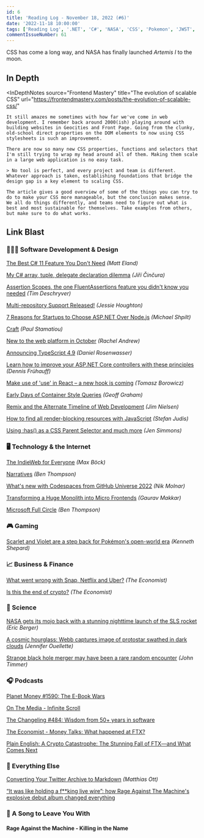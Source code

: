 ```yaml
---
id: 6
title: 'Reading Log - November 18, 2022 (#6)'
date: '2022-11-18 10:00:00'
tags: ['Reading Log', '.NET', 'C#', 'NASA', 'CSS', 'Pokemon', 'JWST', 'Crypto']
commentIssueNumber: 61
---
```


CSS has come a long way, and NASA has finally launched *Artemis I* to the moon.

## In Depth

<InDepthNotes
    source="Frontend Mastery"
    title="The evolution of scalable CSS"
    url="https://frontendmastery.com/posts/the-evolution-of-scalable-css/"
>
    It still amazes me sometimes with how far we've come in web development. I remember back around 2000(ish) playing around with building websites in Geocities and Front Page. Going from the clunky, old-school direct properties on the DOM elements to now using CSS stylesheets is such an improvement.

    There are now so many new CSS properties, functions and selectors that I'm still trying to wrap my head around all of them. Making them scale in a large web application is no easy task.

    > No tool is perfect, and every project and team is different. Whatever approach is taken, establishing foundations that bridge the design gap is a key element to scaling CSS.

    The article gives a good overview of some of the things you can try to do to make your CSS more manageable, but the conclusion makes sense. We all do things differently, and teams need to figure out what is best and most sustainable for themselves. Take examples from others, but make sure to do what works.
</InDepthNotes>

## Link Blast

### 👨🏼‍💻 Software Development & Design

[The Best C# 11 Feature You Don't Need](https://newdevsguide.com/2022/11/13/the-best-csharp-11-feature/) *(Matt Eland)*

[My C# array, tuple, delegate declaration dilemma](https://www.tabsoverspaces.com/233907-my-csharp-array-tuple-delegate-declaration-dilemma) *(Jiří Činčura)*

[Assertion Scopes, the one FluentAssertions feature you didn't know you needed](https://timdeschryver.dev/blog/assertion-scopes-the-one-fluentassertions-feature-you-didnt-know-you-needed) *(Tim Deschryver)*

[Multi-repository Support Released!](https://devblogs.microsoft.com/visualstudio/multi-repository-support-released/) *(Jessie Houghton)*

[7 Reasons for Startups to Choose ASP.NET Over Node.js](https://michaelscodingspot.com/asp-net-over-node-js/) *(Michael Shpilt)*

[Craft](https://paulstamatiou.com/craft/) *(Paul Stamatiou)*

[New to the web platform in October](https://web.dev/web-platform-10-2022/) *(Rachel Andrew)*

[Announcing TypeScript 4.9](https://devblogs.microsoft.com/typescript/announcing-typescript-4-9/) *(Daniel Rosenwasser)*

[Learn how to improve your ASP.NET Core controllers with these principles](https://dateo-software.de/blog/improve-your-asp-net-core-controllers) *(Dennis Frühauff)*

[Make use of 'use' in React – a new hook is coming](https://vived.io/new-hook-is-coming-to-react-frontend-weekly-vol-109/) *(Tomasz Borowicz)*

[Early Days of Container Style Queries](https://css-tricks.com/early-days-of-container-style-queries) *(Geoff Graham)*

[Remix and the Alternate Timeline of Web Development](https://blog.jim-nielsen.com/2022/remix-alternate-timeline-of-web-dev/) *(Jim Nielsen)*

[How to find all render-blocking resources with JavaScript](https://www.stefanjudis.com/blog/how-to-find-all-render-blocking-resources-with-javascript/) *(Stefan Judis)*

[Using :has() as a CSS Parent Selector and much more](https://webkit.org/blog/13096/css-has-pseudo-class/) *(Jen Simmons)*

### 🖥 Technology & the Internet

[The IndieWeb for Everyone](https://mxb.dev/blog/the-indieweb-for-everyone/) *(Max Böck)*

[Narratives](https://stratechery.com/2022/narratives/) *(Ben Thompson)*

[What's new with Codespaces from GitHub Universe 2022](https://github.blog/2022-11-10-whats-new-with-codespaces-from-github-universe-2022/) *(Nik Molnar)*

[Transforming a Huge Monolith into Micro Frontends](https://blog.developer.adobe.com/transforming-a-huge-monolith-to-micro-frontends-5fdd4179c44f) *(Gaurav Makkar)*

[Microsoft Full Circle](https://stratechery.com/2022/microsoft-full-circle/) *(Ben Thompson)*

### 🎮 Gaming

[Scarlet and Violet are a step back for Pokémon's open-world era](https://www.polygon.com/reviews/23462736/pokemon-scarlet-and-violet-review-release-date-nintendo-switch) *(Kenneth Shepard)*

### 📈 Business & Finance

[What went wrong with Snap, Netflix and Uber?](https://www.economist.com/business/2022/10/31/what-went-wrong-with-snap-netflix-and-uber) *(The Economist)*

[Is this the end of crypto?](https://www.economist.com/leaders/2022/11/17/is-this-the-end-of-crypto) *(The Economist)*

### 🔬 Science

[NASA gets its mojo back with a stunning nighttime launch of the SLS rocket](https://arstechnica.com/science/2022/11/nasa-gets-its-mojo-back-with-a-stunning-nighttime-launch-of-the-sls-rocket/) *(Eric Berger)*

[A cosmic hourglass: Webb captures image of protostar swathed in dark clouds](https://arstechnica.com/science/2022/11/a-cosmic-hourglass-webb-captures-image-of-protostar-swathed-in-dark-clouds/) *(Jennifer Ouellette)*

[Strange black hole merger may have been a rare random encounter](https://arstechnica.com/science/2022/11/strange-black-hole-merger-may-have-been-a-rare-random-encounter/) *(John Timmer)*

### 🎧 Podcasts

[Planet Money #1590: The E-Book Wars](https://www.npr.org/2022/11/09/1135639385/libraries-publishers-ebooks-e-books-macmillan-protest-amazon-bezos)

[On The Media - Infinite Scroll](https://www.wnycstudios.org/podcasts/otm/episodes/on-the-media-infinite-scroll)

[The Changeling #484: Wisdom from 50+ years in software](https://changelog.com/podcast/484)

[The Economist - Money Talks: What happened at FTX?](https://www.economist.com/cryptopod)

[Plain English: A Crypto Catastrophe: The Stunning Fall of FTX—and What Comes Next](https://www.theringer.com/2022/11/15/23461279/crypto-crash-ftx-sam-bankman-fried)

### 🎒 Everything Else

[Converting Your Twitter Archive to Markdown](https://matthiasott.com/notes/converting-your-twitter-archive-to-markdown) *(Matthias Ott)*

[“It was like holding a f\*\*king live wire”: how Rage Against The Machine's explosive debut album changed everything](https://www.loudersound.com/features/rage-against-the-machine-debut-album-story)

### 🎵 A Song to Leave You With

#### Rage Against the Machine - Killing in the Name

<YouTubeEmbed
    id="bWXazVhlyxQ"
    title="Rage Against the Machine - Killing in the Name"
/>